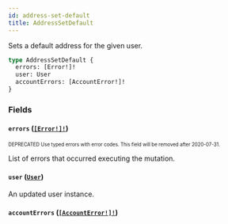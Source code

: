 ```yaml
---
id: address-set-default
title: AddressSetDefault
---
```


Sets a default address for the given user.

```graphql
type AddressSetDefault {
  errors: [Error!]!
  user: User
  accountErrors: [AccountError!]!
}
```

### Fields

#### `errors` ([`[Error!]!`](/api-reference/objects/error.mdx))

<sub><sup><span className="deprecatedTag">DEPRECATED</span> Use typed errors with error codes. This field will be removed after 2020-07-31.</sup></sub>

List of errors that occurred executing the mutation.

#### `user` ([`User`](/api-reference/objects/user.mdx))

An updated user instance.

#### `accountErrors` ([`[AccountError!]!`](/api-reference/objects/account-error.mdx))
